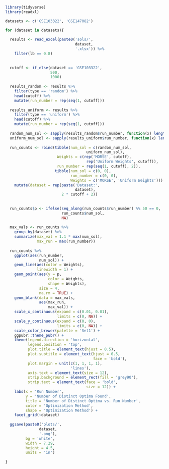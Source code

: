 ```{r}
library(tidyverse)
library(readxl)
```

```{r}
datasets <- c('GSE103322', 'GSE147082')

for (dataset in datasets){
  
  results <- read_excel(paste0('sols/',
                               dataset,
                               '.xlsx')) %>% 
    filter(lb == 0.8)
  
  
  cutoff <- if_else(dataset == 'GSE103322',
                    500,
                    1000)
  
  results_random <- results %>% 
    filter(type == 'random') %>%
    head(cutoff) %>% 
    mutate(run_number = rep(seq(1, cutoff)))
  
  results_uniform <- results %>% 
    filter(type == 'uniform') %>% 
    head(cutoff) %>% 
    mutate(run_number = rep(seq(1, cutoff)))
  
  random_num_sol <- sapply(results_random$run_number, function(x) length(unique(head(results_random$genes, x))))
  uniform_num_sol <- sapply(results_uniform$run_number, function(x) length(unique(head(results_uniform$genes, x))))
    
  run_counts <- rbind(tibble(num_sol = c(random_num_sol,
                                    uniform_num_sol),
                       Weights = c(rep('MORSE', cutoff),
                                    rep('Uniform Weights', cutoff)),
                       run_number = rep(seq(1, cutoff), 2)),
                      tibble(num_sol = c(0, 0),
                             run_number = c(0, 0),
                             Weights = c('MORSE', 'Uniform Weights'))) %>% 
    mutate(dataset = rep(paste('Dataset:',
                               dataset),
                         2 * cutoff + 2))
  
  
  run_counts$p <- ifelse(seq_along(run_counts$run_number) %% 50 == 0,
                         run_counts$num_sol,
                         NA)
  
  max_vals <- run_counts %>%
    group_by(dataset) %>%
    summarize(max_val = 1.1 * max(num_sol),
              max_run = max(run_number))
  
  run_counts %>% 
    ggplot(aes(run_number,
               num_sol)) +
    geom_line(aes(color = Weights),
              linewidth = 1) +
    geom_point(aes(y = p,
                   color = Weights,
                   shape = Weights),
               size = 4,
               na.rm = TRUE) +
    geom_blank(data = max_vals,
               aes(max_run,
                   max_val)) +
    scale_x_continuous(expand = c(0.01, 0.01),
                       limits = c(0, NA)) +
    scale_y_continuous(expand = c(0, 0),
                       limits = c(0, NA)) +
    scale_color_brewer(palette = 'Set1') +
    ggpubr::theme_pubr() +
    theme(legend.direction = 'horizontal',
          legend.position = 'top',
          plot.title = element_text(hjust = 0.5),
          plot.subtitle = element_text(hjust = 0.5,
                                       face = 'bold'),
          plot.margin = unit(c(1, 1, 1, 1),
                             'lines'),
          axis.text = element_text(size = 12),
          strip.background = element_rect(fill = 'grey90'),
          strip.text = element_text(face = 'bold',
                                    size = 12)) +
    labs(x = 'Run Number',
         y = 'Number of Distinct Optima Found',
         title = 'Number of Distinct Optima vs. Run Number',
         color = 'Optimization Method',
         shape = 'Optimization Method') +
    facet_grid(~dataset)
  
  ggsave(paste0('plots/',
               dataset,
               '.png'),
         bg = 'white',
         width = 7.29,
         height = 4.5,
         units = 'in')
  
}
```